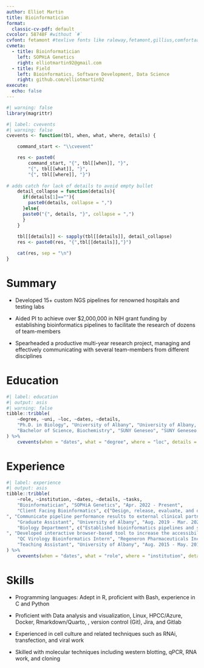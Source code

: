 ---
author: Elliot Martin
title: Bioinformatician
format:
  classic-cv-pdf: default
cvcolor: 58748F #without `#`
cvfont: fetamont #texlive fonts like raleway,fetamont,gillius,comfortaa
cvmeta:
  - title: Bioinformatician
    left: SOPHiA Genetics
    right: elliotmartin92@gmail.com
  - title: Field
    left: Bioinformatics, Software Development, Data Science
    right: github.com/elliotmartin92
execute:
  echo: false
---

```{r setup}
#| warning: false
library(magrittr)
```

```{r}
#| label: cvevents
#| warning: false
cvevents <- function(tbl, when, what, where, details) {

    command_start <- "\\cvevent"

    res <- paste0(
        command_start, "{", tbl[[when]], "}", 
        "{", tbl[[what]], "}",
        "{", tbl[[where]], "}")
    
# adds catch for lack of details to avoid empty bullet
    detail_collapse = function(details){
      if(details[1]==""){
        paste0(details, collapse = ",")
      }else{
      paste0("{", details, "}", collapse = ",")
      }
    }
    
    tbl[[details]] <- sapply(tbl[[details]], detail_collapse)
    res <- paste0(res, "{",tbl[[details]],"}")

    cat(res, sep = "\n")
}
```

# Summary

* Developed 15+ custom NGS pipelines for renowned hospitals and testing labs

* Aided PI to achieve over $2,000,000 in NIH grant funding by establishing bioinformatics pipelines
to facilitate the research of dozens of team-members

* Spearheaded a productive multi-year research project, managing and effectively communicating
with several team-members from different disciplines

# Education

```{r}
#| label: education
#| output: asis
#| warning: false
tibble::tribble(
    ~degree, ~uni, ~loc, ~dates, ~details,
    "Ph.D. in Biology", "University of Albany", "University of Albany, Albany, NY", "Aug. 2015 - Mar. 2022", c("Thesis: Post-transcriptional control underlies germline stem cell differentiation and entry into meiosis in the female Drosophila"),
    "Bachelor of Science, Biochemistry", "SUNY Geneseo", "SUNY Geneseo, Geneseo, NY", "Aug. 2011 - May. 2015", c("")
) %>%
    cvevents(when = "dates", what = "degree", where = "loc", details = "details")
```
# Experience

```{r}
#| label: experience
#| output: asis
tibble::tribble(
    ~role, ~institution, ~dates, ~details, ~tasks,
    "Bioinformatician", "SOPHiA Genetics", "Apr. 2022 - Present",
    "Client Facing Bioinformatics", c("Design, release, evaluate, and document targeted gene panels and analysis pipelines to effectively identify clinically relevant genomic alterations", "Analyze and summarize various types of NGS data to clients (e.g., SNPs/INDELs, CNV, RNA fusion, and PGx alleles)
", "Communicate pipeline performance results to external clinical partners"),
    "Graduate Assistant", "University of Albany", "Aug. 2019 - Mar. 2022",
    "Biology Department", c("Established bioinformatics pipelines and scripts that are utilized by non-programmers to allow dozens of team-members to rapidly process data
", "Developed interactive browser-based tool to increase the accessibility of bulk RNA-seq and single-cell seq data"),
    "QC Virology Bioinformatics Intern", "Regeneron Pharmaceuticals Inc.", "Jun. - Aug. 2020", "Regeneron Pharmaceuticals Inc.", c("Established bioinformatics pipelines for Nanopore direct RNA-seq for differential gene expression and differential isoform usage", "Developed an R Shiny application for non-bioinformaticians to process their data"),
    "Teaching Assistant", "University of Albany", "Aug. 2015 - May. 2019", "Department of Biology", c("Taught basic introductory lab skills to undergraduates and distilled principles of genetics and fostered discussions on genetics and ethics"),
) %>%
    cvevents(when = "dates", what = "role", where = "institution", details = "tasks")
```

# Skills
* Programming languages: Adept in R, proficient with Bash, experience in C and Python

* Proficient with Data analysis and visualization, Linux, HPCC/Azure, Docker, Rmarkdown/Quarto, \LaTeX, version control (Git), Jira, and Gitlab

* Experienced in cell culture and related techniques such as RNAi, transfection, and viral work

* Skilled with molecular techniques including western blotting, qPCR, RNA work, and cloning

